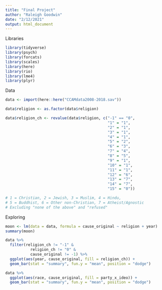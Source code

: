 ```yaml
---
title: "Final Project"
author: "Raleigh Goodwin"
date: "2/12/2021"
output: html_document
---
```


Libraries
```r
library(tidyverse)
library(psych)
library(forcats)
library(scales)
library(here)
library(rio)
library(lme4)
library(plyr)
```

Data
```r
data <- import(here::here("CCAMdata2008-2018.sav"))

data$religion <- as.factor(data$religion)

data$religion_ch <- revalue(data$religion, c("-1" == "0",
                                             "1" = "1",
                                             "2" = "1", 
                                             "3" = "1",
                                             "4" = "1",
                                             "5" = "2",
                                             "6" = "3",
                                             "7" = "4",
                                             "8" = "5",
                                             "9" = "1", 
                                             "10" = "1",
                                             "11" = "1",
                                             "12" = "6",
                                             "13" = "7",
                                             "14" = "7",
                                             "15" = "0"))

# 1 = Christian, 2 = Jewish, 3 = Muslim, 4 = Hindu, 
# 5 = Buddhist, 6 = Other non-Christian, 7 = Atheist/Agnostic
# Excluding "none of the above" and "refused"
```

Exploring
```r
moon <- lm(data = data, formula = cause_original ~ religion + year)
summary(moon)

data %>% 
  filter(religion_ch != "-1" & 
           religion_ch != "0" &
           cause_original != -1) %>% 
  ggplot(aes(year, cause_original, fill = religion_ch)) +
  geom_bar(stat = "summary", fun.y = "mean", position = "dodge")

data %>% 
  ggplot(aes(race, cause_original, fill = party_x_ideo)) +
  geom_bar(stat = "summary", fun.y = "mean", position = "dodge")
```


